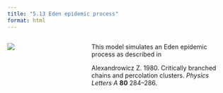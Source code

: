 ```yaml
---
title: "5.13 Eden epidemic process"
format: html
---
```


:::: {.columns}
::: {.column width=35%}
[![](5.13-edenEpidemic.png)](5.13-edenEpidemic.nlogo)
:::

::: {.column width=65%}
This model simulates an Eden epidemic process as described in

Alexandrowicz Z. 1980. Critically branched chains and percolation clusters. _Physics Letters A_ **80** 284–286.
:::
::::